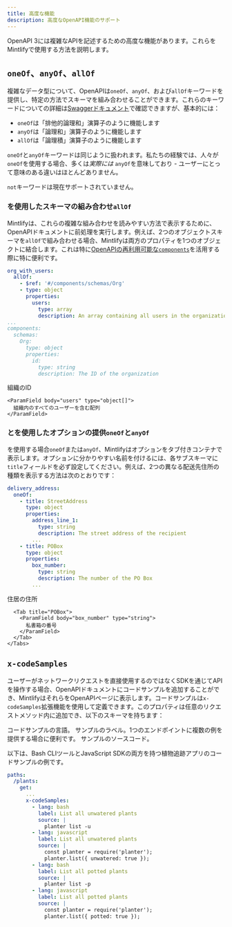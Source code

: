 ```yaml
---
title: 高度な機能
description: 高度なOpenAPI機能のサポート
---
```


OpenAPI 3には複雑なAPIを記述するための高度な機能があります。これらをMintlifyで使用する方法を説明します。

## `oneOf`、`anyOf`、`allOf`

複雑なデータ型について、OpenAPIは`oneOf`、`anyOf`、および`allOf`キーワードを提供し、特定の方法でスキーマを組み合わせることができます。これらのキーワードについての詳細は[Swaggerドキュメント](https://swagger.io/docs/specification/data-models/oneof-anyof-allof-not/)で確認できますが、基本的には：

* `oneOf`は「排他的論理和」演算子のように機能します
* `anyOf`は「論理和」演算子のように機能します
* `allOf`は「論理積」演算子のように機能します

<Warning>`oneOf`と`anyOf`キーワードは同じように扱われます。私たちの経験では、人々が`oneOf`を使用する場合、多くは*実際には* `anyOf`を意味しており - ユーザーにとって意味のある違いはほとんどありません。</Warning>

<Info>`not`キーワードは現在サポートされていません。</Info>

### を使用したスキーマの組み合わせ`allOf`

Mintlifyは、これらの複雑な組み合わせを読みやすい方法で表示するために、OpenAPIドキュメントに前処理を実行します。例えば、2つのオブジェクトスキーマを`allOf`で組み合わせる場合、Mintlifyは両方のプロパティを1つのオブジェクトに結合します。これは特に[OpenAPIの再利用可能な`components`](https://swagger.io/docs/specification/components/)を活用する際に特に便利です。

```yaml
org_with_users:
  allOf:
    - $ref: '#/components/schemas/Org'
    - type: object
      properties:
        users:
          type: array
          description: An array containing all users in the organization
...
components:
  schemas:
    Org:
      type: object
      properties:
        id:
          type: string
          description: The ID of the organization
```

<ParamField body="org_with_users" type="object">
  <Expandable>
    <ParamField body="id" type="string">
      組織のID
    </ParamField>

    <ParamField body="users" type="object[]">
      組織内のすべてのユーザーを含む配列
    </ParamField>
  </Expandable>
</ParamField>

### とを使用したオプションの提供`oneOf`と`anyOf`

を使用する場合`oneOf`または`anyOf`、Mintlifyはオプションをタブ付きコンテナで表示します。オプションに分かりやすい名前を付けるには、各サブスキーマに`title`フィールドを必ず設定してください。例えば、2つの異なる配送先住所の種類を表示する方法は次のとおりです：

```yaml
delivery_address:
  oneOf:
    - title: StreetAddress
      type: object
      properties:
        address_line_1:
          type: string
          description: The street address of the recipient
        ...
    - title: POBox
      type: object
      properties:
        box_number:
          type: string
          description: The number of the PO Box
        ...
```

<ParamField body="delivery_address" type="object">
  <div className="mt-4 rounded-xl border border-gray-100 px-4 pb-4 pt-2 dark:border-white/10">
    <Tabs>
      <Tab title="StreetAddress">
        <ParamField body="address_line_1" type="string">
          住居の住所
        </ParamField>
      </Tab>

      <Tab title="POBox">
        <ParamField body="box_number" type="string">
          私書箱の番号
        </ParamField>
      </Tab>
    </Tabs>
  </div>
</ParamField>

## `x-codeSamples`

ユーザーがネットワークリクエストを直接使用するのではなくSDKを通じてAPIを操作する場合、OpenAPIドキュメントにコードサンプルを追加することができ、MintlifyはそれらをOpenAPIページに表示します。コードサンプルは`x-codeSamples`拡張機能を使用して定義できます。このプロパティは任意のリクエストメソッド内に追加でき、以下のスキーマを持ちます：

<ParamField body="lang" type="string" required>
  コードサンプルの言語。
</ParamField>

<ParamField body="label" type="string">
  サンプルのラベル。1つのエンドポイントに複数の例を提供する場合に便利です。
</ParamField>

<ParamField body="source" type="string" required>
  サンプルのソースコード。
</ParamField>

以下は、Bash CLIツールとJavaScript SDKの両方を持つ植物追跡アプリのコードサンプルの例です。

```yaml
paths:
  /plants:
    get:
      ...
      x-codeSamples:
        - lang: bash
          label: List all unwatered plants
          source: |
            planter list -u
        - lang: javascript
          label: List all unwatered plants
          source: |
            const planter = require('planter');
            planter.list({ unwatered: true });
        - lang: bash
          label: List all potted plants
          source: |
            planter list -p
        - lang: javascript
          label: List all potted plants
          source: |
            const planter = require('planter');
            planter.list({ potted: true });
```
